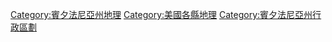 [[Category:賓夕法尼亞州地理|Category:賓夕法尼亞州地理]]
[[Category:美國各縣地理|Category:美國各縣地理]]
[[Category:賓夕法尼亞州行政區劃|Category:賓夕法尼亞州行政區劃]]